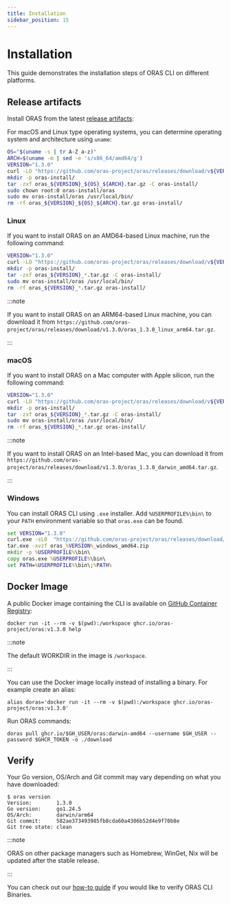 ```yaml
---
title: Installation
sidebar_position: 15
---
```


# Installation

This guide demonstrates the installation steps of ORAS CLI on different platforms.

## Release artifacts

Install ORAS from the latest [release artifacts](https://github.com/oras-project/oras/releases):

For macOS and Linux type operating systems, you can determine operating system and architecture using `uname`:

```bash
OS="$(uname -s | tr A-Z a-z)"
ARCH=$(uname -m | sed -e 's/x86_64/amd64/g')
VERSION="1.3.0"
curl -LO "https://github.com/oras-project/oras/releases/download/v${VERSION}/oras_${VERSION}_${OS}_${ARCH}.tar.gz"
mkdir -p oras-install/
tar -zxf oras_${VERSION}_${OS}_${ARCH}.tar.gz -C oras-install/
sudo chown root:0 oras-install/oras
sudo mv oras-install/oras /usr/local/bin/
rm -rf oras_${VERSION}_${OS}_${ARCH}.tar.gz oras-install/
```

### Linux

If you want to install ORAS on an AMD64-based Linux machine, run the following command:

```bash
VERSION="1.3.0"
curl -LO "https://github.com/oras-project/oras/releases/download/v${VERSION}/oras_${VERSION}_linux_amd64.tar.gz"
mkdir -p oras-install/
tar -zxf oras_${VERSION}_*.tar.gz -C oras-install/
sudo mv oras-install/oras /usr/local/bin/
rm -rf oras_${VERSION}_*.tar.gz oras-install/
```
:::note

If you want to install ORAS on an ARM64-based Linux machine, you can download it from `https://github.com/oras-project/oras/releases/download/v1.3.0/oras_1.3.0_linux_arm64.tar.gz`.

:::

### macOS

If you want to install ORAS on a Mac computer with Apple silicon, run the following command:

```bash
VERSION="1.3.0"
curl -LO "https://github.com/oras-project/oras/releases/download/v${VERSION}/oras_${VERSION}_darwin_arm64.tar.gz"
mkdir -p oras-install/
tar -zxf oras_${VERSION}_*.tar.gz -C oras-install/
sudo mv oras-install/oras /usr/local/bin/
rm -rf oras_${VERSION}_*.tar.gz oras-install/
```
:::note

If you want to install ORAS on an Intel-based Mac, you can download it from `https://github.com/oras-project/oras/releases/download/v1.3.0/oras_1.3.0_darwin_amd64.tar.gz`.

:::

### Windows

You can install ORAS CLI using `.exe` installer. Add `%USERPROFILE%\bin\` to your `PATH` environment variable so that `oras.exe` can be found.

```cmd
set VERSION="1.3.0"
curl.exe -sLO  "https://github.com/oras-project/oras/releases/download/v%VERSION%/oras_%VERSION%_windows_amd64.zip"
tar.exe -xvzf oras_%VERSION%_windows_amd64.zip
mkdir -p %USERPROFILE%\bin\
copy oras.exe %USERPROFILE%\bin\
set PATH=%USERPROFILE%\bin\;%PATH%
```

## Docker Image

A public Docker image containing the CLI is available on [GitHub Container Registry](https://github.com/orgs/oras-project/packages/container/package/oras):

```
docker run -it --rm -v $(pwd):/workspace ghcr.io/oras-project/oras:v1.3.0 help
```
:::note

The default WORKDIR in the image is `/workspace`.

:::

You can use the Docker image locally instead of installing a binary.
For example create an alias:

```
alias doras='docker run -it --rm -v $(pwd):/workspace ghcr.io/oras-project/oras:v1.3.0'
```

Run ORAS commands:

```
doras pull ghcr.io/$GH_USER/oras:darwin-amd64 --username $GH_USER --password $GHCR_TOKEN -o ./download
```

## Verify

Your Go version, OS/Arch and Git commit may vary depending on what you have downloaded:
```shell
$ oras version
Version:        1.3.0
Go version:     go1.24.5
OS/Arch:        darwin/arm64
Git commit:     582ae373493985fb8cda60a4306b52d4e9f70b8e
Git tree state: clean
```

:::note

ORAS on other package managers such as Homebrew, WinGet, Nix will be updated after the stable release.

:::

You can check out our [how-to guide](./how_to_guides/verifying_binaries.mdx) if you would like to verify ORAS CLI Binaries.